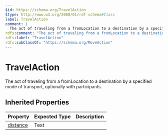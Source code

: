 ```yaml
---
$id: https://schema.org/TravelAction
$type: http://www.w3.org/2000/01/rdf-schema#Class
label: TravelAction
comment: |
  The act of traveling from a fromLocation to a destination by a specified mode of transport, optionally with participants.
rdfs:comment: "The act of traveling from a fromLocation to a destination by a specified mode of transport, optionally with participants."
rdfs:label: "TravelAction"
rdfs:subClassOf: "https://schema.org/MoveAction"
---
```


# TravelAction

The act of traveling from a fromLocation to a destination by a specified mode of transport, optionally with participants.

## Inherited Properties

| Property | Expected Type | Description |
| --- | --- | --- |
| [distance](https://schema.org/distance) | Text |  |
